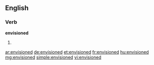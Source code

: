 ==English==

===Verb===
'''envisioned'''

# {{past of|[[envision]]}}

[[ar:envisioned]]
[[de:envisioned]]
[[et:envisioned]]
[[fr:envisioned]]
[[hu:envisioned]]
[[mg:envisioned]]
[[simple:envisioned]]
[[vi:envisioned]]